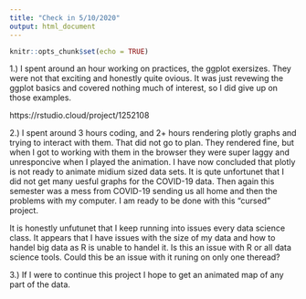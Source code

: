 ```yaml
---
title: "Check in 5/10/2020"
output: html_document
---
```


```r
knitr::opts_chunk$set(echo = TRUE)
```

1.) I spent around an hour working on practices, the ggplot exersizes.  They were not that exciting and honestly quite ovious.  It was just revewing the ggplot basics and covered nothing much of interest, so I did give up on those examples.

https://rstudio.cloud/project/1252108

2.) I spent around 3 hours coding, and 2+ hours rendering plotly graphs and trying to interact with them.  That did not go to plan.  They rendered fine, but when I got to working with them in the browser they were super laggy and unresponcive when I played the animation.  I have now concluded that plotly is not ready to animate midium sized data sets.  It is qute unfortunet that I did not get many uesful graphs for the COVID-19 data.  Then again this semester was a mess from COVID-19 sending us all home and then the problems with my computer.  I am ready to be done with this "cursed" project.

It is honestly unfutunet that I keep running into issues every data science class.  It appears that I have issues with the size of my data and how to handel big data as R is unable to handel it.  Is this an issue with R or all data science tools.  Could this be an issue with it runing on only one theread?

3.) If I were to continue this project I hope to get an animated map of any part of the data.